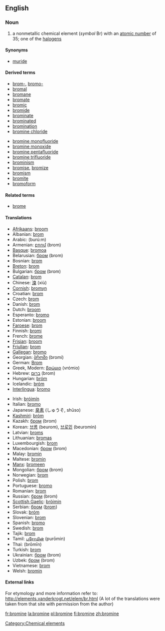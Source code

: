==English==
{{elements|Br|selenium|Se|krypton|Kr}}
=== Noun ===
{{en-noun-unc}}
{{wikipedia}}

# a nonmetallic chemical element (''symbol'' Br) with an [[atomic number]] of 35; one of the [[halogen]]s

====Synonyms====
*[[muride]]

====Derived terms====
{{top2}}
*[[brom-]], [[bromo-]]
*[[bromal]]
*[[bromane]]
*[[bromate]]
*[[bromic]]
*[[bromide]]
*[[brominate]]
*[[brominated]]
*[[bromination]]
*[[bromine chloride]]
{{mid2}}
*[[bromine monofluoride]]
*[[bromine monoxide]]
*[[bromine pentafluoride]]
*[[bromine trifluoride]]
*[[brominism]]
*[[bromise]], [[bromize]]
*[[bromism]]
*[[bromite]]
*[[bromoform]]
{{bottom}}

====Related terms====
*[[brome]]

==== Translations ====
{{top}}
*[[Afrikaans]]: [[broom#Afrikaans|broom]]
*Albanian: [[brom]]
*Arabic: {{ARchar|[[بروم]]}} (burú:m) {{m}}
*Armenian: [[բրոմ]] (brom)
*[[Basque]]: [[bromoa]]
*Belarusian: [[бром]] (brom) {{m}}
*Bosnian: [[brom]]
*[[Breton]]: [[brom]] {{m}}
*Bulgarian: [[бром]] (brom) {{m}}
*[[Catalan]]: [[brom]]
*Chinese: [[溴]] (xiù)
*[[Cornish]]: [[bromyn]]
*Croatian: [[brom]]
*Czech: [[brom]]
*Danish: [[brom]]
*Dutch: [[broom#Dutch|broom]] {{n}}
*Esperanto: [[bromo]]
*Estonian: [[broom#Estonian|broom]]
*[[Faroese]]: [[brom]]
*Finnish: [[bromi]]
*French: [[brome]] {{m}}
*[[Frisian]]: [[broom#Frisian|broom]]
*[[Friulian]]: [[brom]]
*[[Gallegan]]: [[bromo]]
*Georgian: [[ბრომი]] (bromi)
*German: [[Brom]] {{n}}
*Greek, Modern: [[βρώμιο]] (vrómio) {{n}}
*Hebrew: [[ברום]] (brom)
*Hungarian: [[bróm]]
*Icelandic: [[bróm]]
*[[Interlingua]]: [[bromo]]
{{mid}}
*Irish: [[bróimín]]
*Italian: [[bromo]] {{m}}
*Japanese: [[臭素]] (しゅうそ, shūso)
*[[Kashmiri]]: [[bróm]]
*Kazakh: [[бром]] (brom)
*Korean: [[브롬]] (beurom), [[브로민]] (beuromin)
*Latvian: [[broms]]
*Lithuanian: [[bromas]]
*Luxembourgish: [[brom]]
*Macedonian: [[бром]] (brom) {{m}}
*Malay: [[bromin]]
*Maltese: [[bromin]]
*[[Manx]]: [[bromeen]]
*Mongolian: [[бром]] (brom)
*Norwegian: [[brom]]
*Polish: [[brom]] {{m}}
*Portuguese: [[bromo]] {{m}}
*Romanian: [[brom]] {{n}}
*Russian: [[бром]] (brom) {{m}}
*[[Scottish Gaelic]]: [[bròimin]]
*Serbian: [[бром]] ([[brom]]) {{m}}
*Slovak: [[bróm]]
*Slovenian: [[brom]]
*Spanish: [[bromo]] {{m}}
*Swedish: [[brom]]
*Tajik: [[brom]]
*Tamil: [[புரோமின்]] (purōmin)
*Thai: {{THchar|[[โบรมีน]]}} (brōmīn)
*Turkish: [[brom]]
*Ukrainian: [[бром]] (brom) {{m}}
*Uzbek: [[бром]] (brom)
*Vietnamese: [[brom]]
*Welsh: [[bromin]]
{{bottom}}

====External links====
For etymology and more information refer to:
http://elements.vanderkrogt.net/elem/br.html
(A lot of the translations were taken from that site with permission from the author)

[[Category:Chemical elements]]

[[fr:bromine]]
[[la:bromine]]
[[pl:bromine]]
[[fi:bromine]]
[[zh:bromine]]